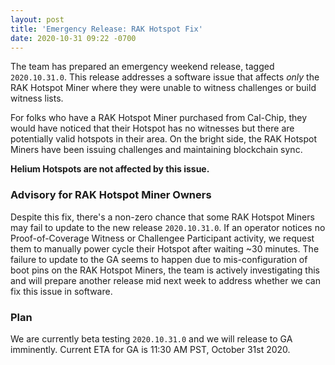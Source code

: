 ```yaml
---
layout: post
title: 'Emergency Release: RAK Hotspot Fix'
date: 2020-10-31 09:22 -0700
---
```


The team has prepared an emergency weekend release, tagged `2020.10.31.0`. This release addresses a
software issue that affects _only_ the RAK Hotspot Miner where they were unable to witness
challenges or build witness lists.

For folks who have a RAK Hotspot Miner purchased from Cal-Chip, they would have noticed that their
Hotspot has no witnesses but there are potentially valid hotspots in their area. On the bright side,
the RAK Hotspot Miners have been issuing challenges and maintaining blockchain sync.

**Helium Hotspots are not affected by this issue.**

### Advisory for RAK Hotspot Miner Owners

Despite this fix, there's a non-zero chance that some RAK Hotspot Miners may fail to update to the
new release `2020.10.31.0`. If an operator notices no Proof-of-Coverage Witness or Challengee
Participant activity, we request them to manually power cycle their Hotspot after waiting ~30
minutes. The failure to update to the GA seems to happen due to mis-configuration of boot pins on
the RAK Hotspot Miners, the team is actively investigating this and will prepare another release mid
next week to address whether we can fix this issue in software.

### Plan

We are currently beta testing `2020.10.31.0` and we will release to GA imminently. Current ETA for
GA is 11:30 AM PST, October 31st 2020.
